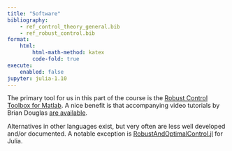 ```yaml
---
title: "Software"
bibliography:
    - ref_control_theory_general.bib
    - ref_robust_control.bib
format:
    html:
        html-math-method: katex
        code-fold: true
execute:
    enabled: false
jupyter: julia-1.10
---
```


The primary tool for us in this part of the course is the [Robust Control Toolbox for Matlab](https://www.mathworks.com/products/robust.html). A nice benefit is that accompanying video tutorials by Brian Douglas [are available](https://www.mathworks.com/videos/series/robust-control.html).

Alternatives in other languages exist, but very often are less well developed and/or documented. A notable exception is [RobustAndOptimalControl.jl](https://juliacontrol.github.io/RobustAndOptimalControl.jl/dev/) for Julia.